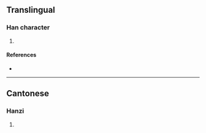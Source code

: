 {{character info/new}}
==Translingual==

===Han character===
{{Han char|rn=10|rad=儿|as=16|sn=18|four=|canj=FUTMJ|ids=⿰光華}}

# {{defn|Han|sort=儿16}}

====References====
* {{Han ref|kx=0125.291|dkj=|dj=|hdz=10275.091|uh=34AF|ud=13487|bh=|bd=}}

----

==Cantonese==

===Hanzi===
{{yue-hanzi|jyut=[[jip6]]|y=yip6}}

# {{defn|lang=yue|sort=儿16}}